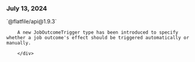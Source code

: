 ### July 13, 2024

<div style={{ display: "table", width: "auto" }}>

  <div style={{ display: "table-row", width: "auto" }}>
      <Snippet file="chips/dataxp.mdx" />
        <div style={{ float: "left", display: "table-column", paddingLeft: "30px", width: "calc(80% - 30px)" }}>
        `@flatfile/api@1.9.3`

        A new JobOutcomeTrigger type has been introduced to specify whether a job outcome's effect should be triggered automatically or manually.

        </div>

  </div>

</div>
